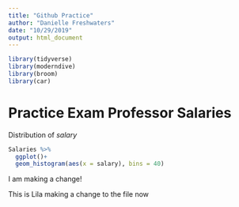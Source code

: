 ```yaml
---
title: "Github Practice"
author: "Danielle Freshwaters"
date: "10/29/2019"
output: html_document
---
```


```r
library(tidyverse)
library(moderndive)
library(broom)
library(car)
```

# Practice Exam Professor Salaries

Distribution of *salary*

```r
Salaries %>% 
  ggplot()+
  geom_histogram(aes(x = salary), bins = 40)
```

I am making a change!

This is Lila making a change to the file now